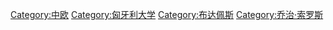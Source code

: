 [[Category:中欧|Category:中欧]]
[[Category:匈牙利大学|Category:匈牙利大学]]
[[Category:布达佩斯|Category:布达佩斯]]
[[Category:乔治·索罗斯|Category:乔治·索罗斯]]
